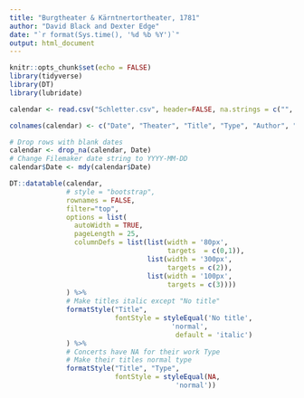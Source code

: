 ```yaml
---
title: "Burgtheater & Kärntnertortheater, 1781"
author: "David Black and Dexter Edge"
date: "`r format(Sys.time(), '%d %b %Y')`"
output: html_document
---
```


```r
knitr::opts_chunk$set(echo = FALSE)
library(tidyverse)
library(DT)
library(lubridate)

calendar <- read.csv("Schletter.csv", header=FALSE, na.strings = c("", "NA"))

colnames(calendar) <- c("Date", "Theater", "Title", "Type", "Author", "Composer")

# Drop rows with blank dates
calendar <- drop_na(calendar, Date)
# Change Filemaker date string to YYYY-MM-DD
calendar$Date <- mdy(calendar$Date)
```

```r
DT::datatable(calendar, 
              # style = "bootstrap",
              rownames = FALSE,
              filter="top",
              options = list(
                autoWidth = TRUE,
                pageLength = 25,
                columnDefs = list(list(width = '80px',
                                       targets  = c(0,1)),
                                  list(width = '300px',
                                       targets = c(2)),
                                  list(width = '100px',
                                       targets = c(3))))
              ) %>% 
              # Make titles italic except "No title"
              formatStyle("Title", 
                          fontStyle = styleEqual('No title',
                                        'normal',
                                         default = 'italic')
              ) %>%
              # Concerts have NA for their work Type
              # Make their titles normal type
              formatStyle("Title", "Type",
                          fontStyle = styleEqual(NA,
                                         'normal'))
  
```